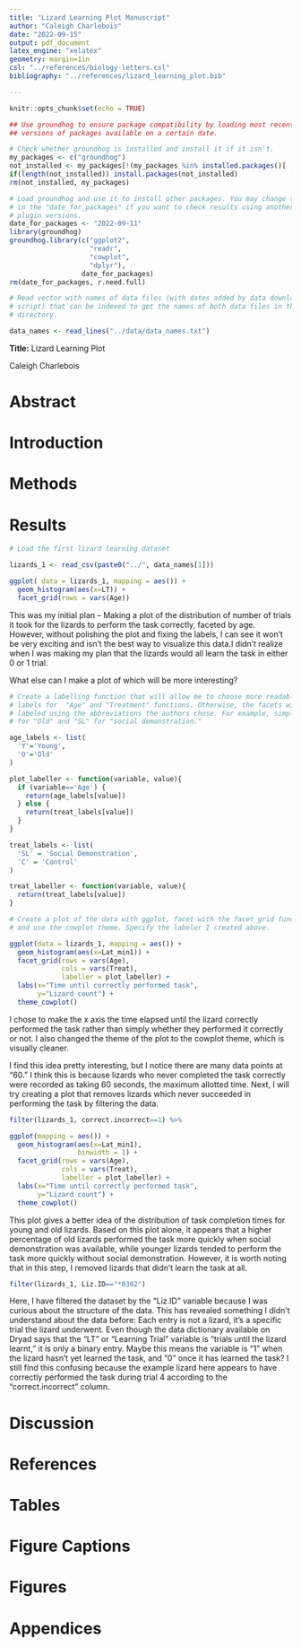 ```yaml
---
title: "Lizard Learning Plot Manuscript"
author: "Caleigh Charlebois"
date: "2022-09-15"
output: pdf_document
latex_engine: "xelatex"
geometry: margin=1in
csl: "../references/biology-letters.csl"
bibliography: "../references/lizard_learning_plot.bib"

---
```


```r
knitr::opts_chunk$set(echo = TRUE)

## Use groundhog to ensure package compatibility by loading most recent
## versions of packages available on a certain date.

# Check whether groundhog is installed and install it if it isn't.
my_packages <- c("groundhog")
not_installed <- my_packages[!(my_packages %in% installed.packages()[ , "Package"])]
if(length(not_installed)) install.packages(not_installed) 
rm(not_installed, my_packages)

# Load groundhog and use it to install other packages. You may change the date
# in the "date_for_packages" if you want to check results using another set of
# plugin versions.
date_for_packages <- "2022-09-11"
library(groundhog)
groundhog.library(c("ggplot2",
                    "readr",
                    "cowplot",
                    "dplyr"),
                  date_for_packages)
rm(date_for_packages, r.need.full)

# Read vector with names of data files (with dates added by data downloading 
# script) that can be indexed to get the names of both data files in the
# directory.

data_names <- read_lines("../data/data_names.txt")

```

**Title:** Lizard Learning Plot

Caleigh Charlebois


# Abstract

# Introduction



# Methods

# Results
```r
# Load the first lizard learning dataset

lizards_1 <- read_csv(paste0("../", data_names[1]))

ggplot( data = lizards_1, mapping = aes()) +
  geom_histogram(aes(x=LT)) +
  facet_grid(rows = vars(Age))
```
This was my initial plan -- Making a plot of the distribution of number of trials it took for the lizards to perform the task correctly, faceted by age. However, without polishing the plot and fixing the labels, I can see it won't be very exciting and isn't the best way to visualize this data.I didn't realize when I was making my plan that the  lizards would all learn the task in either 0 or 1 trial. 

What else can I make a plot of which will be more interesting?

```r
# Create a labelling function that will allow me to choose more readable facet
# labels for  "Age" and "Treatment" functions. Otherwise, the facets will be
# labeled using the abbreviations the authors chose. For example, simply "O"
# for "Old" and "SL" for "social demonstration."

age_labels <- list(
  'Y'='Young',
  'O'='Old'
)

plot_labeller <- function(variable, value){
  if (variable=='Age') {
    return(age_labels[value])
  } else {
    return(treat_labels[value])
  }
}

treat_labels <- list(
  'SL' = 'Social Demonstration',
  'C' = 'Control'
)

treat_labeller <- function(variable, value){
  return(treat_labels[value])
}

# Create a plot of the data with ggplot, facet with the facet_grid function,
# and use the cowplot theme. Specify the labeler I created above.

ggplot(data = lizards_1, mapping = aes()) +
  geom_histogram(aes(x=Lat_min1)) +
  facet_grid(rows = vars(Age),
             cols = vars(Treat),
             labeller = plot_labeller) +
  labs(x="Time until correctly performed task",
       y="Lizard count") +
  theme_cowplot()

```
I chose to make the x axis the time elapsed until the lizard correctly performed the task rather than simply whether they performed it correctly or not. I also changed the theme of the plot to the cowplot theme, which is visually cleaner.

I find this idea pretty interesting, but I notice there are many data points at "60." I think this is because lizards who never completed the task correctly were recorded as taking 60 seconds, the maximum allotted time. Next, I will try creating a plot that removes lizards which never succeeded in performing the task by filtering the data.

```r
filter(lizards_1, correct.incorrect==1) %>%

ggplot(mapping = aes()) +
  geom_histogram(aes(x=Lat_min1),
                 binwidth = 1) +
  facet_grid(rows = vars(Age),
             cols = vars(Treat),
             labeller = plot_labeller) +
  labs(x="Time until correctly performed task",
       y="Lizard count") +
  theme_cowplot()
```

This plot gives a better idea of the distribution of task completion times for young and old lizards. Based on this plot alone, it appears that a higher percentage of old lizards performed the task more quickly when social demonstration was available, while younger lizards tended to perform the task more quickly without social demonstration. However, it is worth noting that in this step, I removed lizards that didn't learn the task at all.

```r
filter(lizards_1, Liz.ID=="*0302")
```
Here, I have filtered the dataset by the "Liz.ID" variable because I was curious about the structure of the data. This has revealed something I didn't understand about the data before: Each entry is not a lizard, it's a specific trial the lizard underwent. Even though the data dictionary available on Dryad says that the "LT" or "Learning Trial" variable is "trials until the lizard learnt," it is only a binary entry. 
Maybe this means the variable is "1" when the lizard hasn't yet learned the task, and "0" once it has learned the task? I still find this confusing because the example lizard here appears to have correctly performed the task during trial 4 according to the "correct.incorrect" column. 

# Discussion

# References

# Tables

# Figure Captions

# Figures

# Appendices
